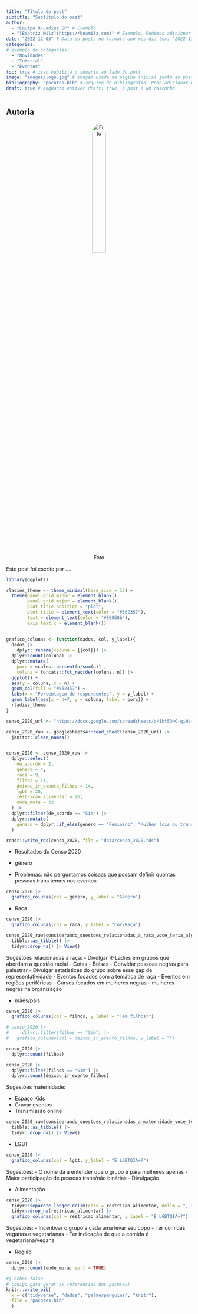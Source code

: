 ```yaml
---
title: "Título do post"
subtitle: "Subtítulo do post"
author: 
  - "Equipe R-Ladies SP" # Exemplo
  - "[Beatriz Milz](https://beamilz.com)" # Exemplo. Podemos adicionar o nome e um link com Markdown, usando o formato: "[NOME](https://link.com)"
date: "2022-12-03" # Data do post, no formato ano-mes-dia (ex: "2022-11-24")
categories: 
# exemplo de categorias:
  - "Novidades"
  - "Tutorial"
  - "Eventos"
toc: true # isso habilita o sumário ao lado do post
image: "images/logo.jpg" # imagem usada na página inicial junto ao post
bibliography: "pacotes.bib" # arquivo de bibliografia. Pode adicionar mais arquivos!
draft: true # enquanto estiver draft: true, o post é um rascunho
---
```


::: {.callout-note collapse="false"}
## Autoria

<center>

![Foto](https://url_para_sua_foto.jpg){style="width: 30%; border-radius: 50%;"}

[<i class="bi bi-house-fill"></i>](https://) [<i class="fab fa-github"></i>](https://github.com/USER) [<i class="fab fa-linkedin"></i>](https://www.linkedin.com/in/USER/) [<i class="fab fa-instagram"></i>](https://www.instagram.com/USER/)

</center>

Este post foi escrito por ....
:::

```r

library(ggplot2)

rladies_theme <- theme_minimal(base_size = 15) +
  theme(panel.grid.minor = element_blank(),
        panel.grid.major = element_blank(),
        plot.title.position = "plot",
        plot.title = element_text(color = "#562357"),
        text = element_text(color = "#80868b"),
        axis.text.x = element_blank()) 
  

grafico_colunas <- function(dados, col, y_label){
  dados |> 
    dplyr::rename(coluna = {{col}}) |> 
  dplyr::count(coluna) |> 
  dplyr::mutate(
    porc = scales::percent(n/sum(n)) ,
    coluna = forcats::fct_reorder(coluna, n)) |>
  ggplot() +
  aes(y = coluna, x = n) +
  geom_col(fill = "#562457") +
  labs(x = "Porcentagem de respondentes", y = y_label) +
  geom_label(aes(x = n+7, y = coluna, label = porc)) +
  rladies_theme
}
```

```r
censo_2020_url <- "https://docs.google.com/spreadsheets/d/1ht53wO-qiWsrF3zLIn6DaENNLLjQGqleZL6E6g0lMTc/edit?resourcekey#gid=861397353"

censo_2020_raw <- googlesheets4::read_sheet(censo_2020_url) |>
  janitor::clean_names()


censo_2020 <- censo_2020_raw |> 
  dplyr::select(
    de_acordo = 2,
    genero = 4,
    raca = 9,
    filhos = 11,
    deixou_ir_evento_filhos = 14,
    lgbt = 20,
    restricao_alimentar = 26,
    onde_mora = 32
  ) |> 
  dplyr::filter(de_acordo == "Sim") |> 
  dplyr::mutate(
    genero = dplyr::if_else(genero == "Feminino", "Mulher (cis ou trans)", genero)
  )

readr::write_rds(censo_2020, file = "data/censo_2020.rds")

```

-   Resultados do Censo 2020

-   gênero

-   Problemas: não perguntamos coisaas que possam definir quantas pessoas trans temos nos eventos

```r
censo_2020 |>
  grafico_colunas(col = genero, y_label = "Gênero")
```

-   Raca

```r
censo_2020 |>
  grafico_colunas(col = raca, y_label = "Cor/Raça")
```

```r
censo_2020_raw$considerando_questoes_relacionadas_a_raca_voce_teria_alguma_sugestao_para_que_as_r_ladies_sejam_mais_inclusivas |>
  tibble::as_tibble() |>
  tidyr::drop_na() |> View()
```

Sugestões relacionadas à raça: - Divulgar R-Ladies em grupos que abordam a questão racial - Cotas - Bolsas - Convidar pessoas negras para palestrar - Divulgar estatísticas do grupo sobre esse gap de representatividade - Eventos focados com a temática de raça - Eventos em regiões periféricas - Cursos focados em mulheres negras - mulheres negras na organização

-   mães/pais

```r
censo_2020 |>
  grafico_colunas(col = filhos, y_label = "Tem filhos?")

# censo_2020 |>
#     dplyr::filter(filhos == "Sim") |> 
#   grafico_colunas(col = deixou_ir_evento_filhos, y_label = "")
```

```r
censo_2020 |> 
  dplyr::count(filhos)

censo_2020 |> 
  dplyr::filter(filhos == "Sim") |> 
  dplyr::count(deixou_ir_evento_filhos)
```

Sugestões maternidade:

-   Espaço Kids
-   Gravar eventos
-   Transmissão online

```r
censo_2020_raw$considerando_questoes_relacionadas_a_maternidade_voce_teria_alguma_sugestao_para_que_as_r_ladies_sejam_mais_inclusivas |>
  tibble::as_tibble() |>
  tidyr::drop_na() |> View()
```

-   LGBT

```r
censo_2020 |> 
  grafico_colunas(col = lgbt, y_label = "É LGBTQIA+?")
```

Sugestões: - O nome dá a entender que o grupo é para mulheres apenas - Maior participação de pessoas trans/não binárias - Divulgação

-   Alimentação

```r
censo_2020 |> 
  tidyr::separate_longer_delim(cols = restricao_alimentar, delim = ", ") |> 
  tidyr::drop_na(restricao_alimentar) |> 
  grafico_colunas(col = restricao_alimentar, y_label = "É LGBTQIA+?")
```

Sugestões: - Incentivar o grupo a cada uma levar seu copo - Ter comidas veganas e vegetarianas - Ter indicação de que a comida é vegetariana/vegana

-   Região

```r
censo_2020 |> 
  dplyr::count(onde_mora, sort = TRUE) 
```

```r
#| echo: false
# codigo para gerar as referencias dos pacotes!
knitr::write_bib(
  x = c("tidyverse", "dados", "palmerpenguins", "knitr"),
  file = "pacotes.bib"
  )
```

<!-- inicio font awesome -->

```{=html}
<script src="https://kit.fontawesome.com/1f72d6921a.js" crossorigin="anonymous"></script>
```
<!-- final font awesome -->
